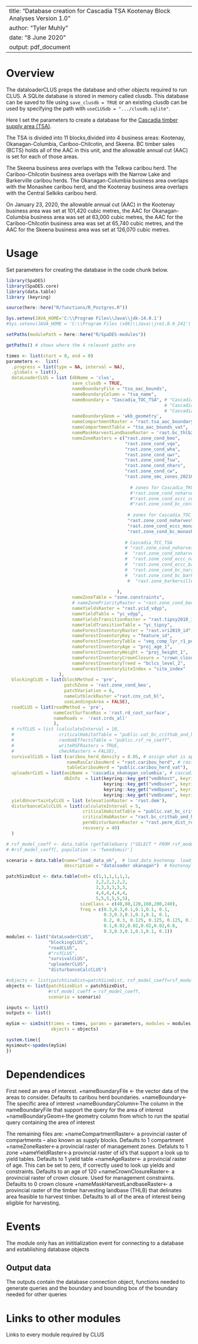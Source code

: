 <!--
Copyright 2020 Province of British Columbia
 
Licensed under the Apache License, Version 2.0 (the "License");
you may not use this file except in compliance with the License.
You may obtain a copy of the License at
 
http://www.apache.org/licenses/LICENSE-2.0
 
Unless required by applicable law or agreed to in writing, software distributed under the License is distributed on an "AS IS" BASIS,
WITHOUT WARRANTIES OR CONDITIONS OF ANY KIND, either express or implied.
See the License for the specific language governing permissions and limitations under the License.-->

---
title: "Database creation for Cascadia TSA Kootenay Block Analyses Version 1.0"
author: "Tyler Muhly"
date: "8 June 2020"
output: pdf_document
---

# Overview

The dataloaderCLUS preps the database and other objects required to run CLUS. A SQLite database is stored in memory called clusdb. This database can be saved to file using `save_clusdb = TRUE` or an existing clusdb can be used by specifying the path with `useCLUSdb = ".../clusdb.sqlite"`.

Here I set the parameters to create a database for the [Cascadia timber supply area (TSA)](https://www2.gov.bc.ca/gov/content/industry/forestry/managing-our-forest-resources/timber-supply-review-and-allowable-annual-cut/allowable-annual-cut-timber-supply-areas/cascadia-tsa). 

The TSA is divided into 11 blocks,divided into 4 business areas: Kootenay, Okanagan-Columbia, Cariboo-Chilcotin, and Skeena.  BC timber sales (BCTS) holds all of the AAC in this unit, and the allowable annual cut (AAC) is set for each of those areas.

The Skeena business area overlaps with the Telkwa caribou herd. The Cariboo-Chilcotin business area overlaps with the Narrow Lake and Barkerville caribou herds. The Okanagan-Columbia business area overlaps with the Monashee caribou herd, and the Kootenay business area overlaps with the Central Selkiks caribou herd.

On January 23, 2020, the allowable annual cut (AAC) in the Kootenay business area was set at 101,420 cubic metres, the AAC for Okanagan-Columbia business area was set at 63,000 cubic metres, the AAC for the Cariboo-Chilcotin business area was set at 65,740 cubic metres, and  the AAC for the Skeena business area was set at 126,070 cubic metres. 

# Usage
Set parameters for creating the database in the code chunk below. 
```r
library(SpaDES)
library(SpaDES.core)
library(data.table)
library (keyring)

source(here::here("R/functions/R_Postgres.R"))

Sys.setenv(JAVA_HOME='C:\\Program Files\\Java\\jdk-14.0.1')
#Sys.setenv(JAVA_HOME = 'C:\\Program Files (x86)\\Java\\jre1.8.0_241') #throws an error if pointing to different version of java (i.e., 32 vs 64 bit)

setPaths(modulePath = here::here("R/SpaDES-modules"))

getPaths() # shows where the 4 relevant paths are

times <- list(start = 0, end = 0)
parameters <-  list(
  .progress = list(type = NA, interval = NA),
  .globals = list(),
  dataLoaderCLUS = list (dbName = 'clus',
                         save_clusdb = TRUE,
                         nameBoundaryFile = "tsa_aac_bounds", 
                         nameBoundaryColumn = "tsa_name", 
                         nameBoundary = "Cascadia_TOC_TSA", # "Cascadia_TKO_TSA" = Cascadia Kootenay area
                                                            # "Cascadia_TCC_TSA" = Cariboo-Chilcotin area
                                                            # "Cascadia_TOC_TSA" = Okanagan-Columbia area
                         nameBoundaryGeom = 'wkb_geometry', 
                         nameCompartmentRaster = "rast.tsa_aac_boundary",
                         nameCompartmentTable = "tsa_aac_bounds_vat", 
                         nameMaskHarvestLandbaseRaster = 'rast.bc_thlb2018', 
                         nameZoneRasters = c("rast.zone_cond_beo", 
                                             "rast.zone_cond_vqo", 
                                             "rast.zone_cond_wha", 
                                             "rast.zone_cond_uwr",
                                             "rast.zone_cond_fsw",  
                                             "rast.zone_cond_nharv", 
                                             "rast.zone_cond_cw", 
                                             "rast.zone_smc_zones_20210315",
                                              
                                               # zones for Cascadia_TKO_TSA
                                               #"rast.zone_cond_noharvest_central_selkirks_crithab_or_herd",
                                               #"rast.zone_cond_eccc_central_selkirks_crithab_or_herd",
                                               #"rast.zone_cond_bc_central_selkirks_crithab"
                                             
                                              # zones for Cascadia_TOC_TSA
                                              "rast.zone_cond_noharvest_monashee_crithab_or_herd",
                                              "rast.zone_cond_eccc_monashee_crithab_or_herd",
                                              "rast.zone_cond_bc_monashee_crithab"
                                             
                                             # Cascadia_TCC_TSA
                                             # "rast.zone_cond_noharvest_narrow_lake_crithab_or_herd",
                                             #  "rast.zone_cond_noharvest_barkerville_crithab_or_herd",
                                             #  "rast.zone_cond_eccc_narrow_lake_crithab_or_herd",
                                             #  "rast.zone_cond_eccc_barkerville_crithab_or_herd",
                                             #  "rast.zone_cond_bc_narrow_lake_crithab",
                                             #  "rast.zone_cond_bc_barkerville_crithab",
                                              #  "rast.zone_barkerville_groundhog_zones_20210303"
                                             
                                          ), 
                         nameZoneTable = "zone.constraints", 
                         # nameZonePriorityRaster = "rast.zone_cond_beo",
                         nameYieldsRaster = "rast.ycid_vdyp", 
                         nameYieldTable = "yc_vdyp", 
                         nameYieldsTransitionRaster = "rast.tipsy2018_id", 
                         nameYieldTransitionTable = "yc_tipsy", 
                         nameForestInventoryRaster = "rast.vri2019_id", 
                         nameForestInventoryKey = "feature_id", 
                         nameForestInventoryTable = "veg_comp_lyr_r1_poly2019", 
                         nameForestInventoryAge = "proj_age_1", 
                         nameForestInventoryHeight = "proj_height_1", 
                         nameForestInventoryCrownClosure = "crown_closure",
                         nameForestInventoryTreed = "bclcs_level_2",
                         nameForestInventorySiteIndex = "site_index" 
                    ),
  blockingCLUS = list(blockMethod = 'pre', 
                      patchZone = 'rast.zone_cond_beo', 
                      patchVariation = 6,
                      nameCutblockRaster ="rast.cns_cut_bl", 
                      useLandingsArea = FALSE),
  roadCLUS = list(roadMethod = 'pre',
                  nameCostSurfaceRas = 'rast.rd_cost_surface', 
                  nameRoads =  'rast.crds_all'
                  ),
  # rsfCLUS = list (calculateInterval = 10, 
  #                 criticalHabitatTable = "public.vat_bc_crithab_and_herd",
  #                 randomEffectsTable = "public.rsf_re_coeff",
  #                 writeRSFRasters = TRUE,
  #                 checkRasters = FALSE),
  survivalCLUS = list (caribou_herd_density = 0.05, # assign what is appropriate for the herd
                       nameRasCaribouHerd = "rast.caribou_herd", # raster of herd boundaries
                       tableCaribouHerd = "public.caribou_herd_vat"),
  uploaderCLUS = list(aoiName = 'cascadia_okanagan_columbia', # cascadia_okanagan_columbia  cascadia_kootenay_block
                      dbInfo  = list(keyring::key_get("vmdbhost", keyring="postgreSQL"), 
                                     keyring::key_get("vmdbuser", keyring="postgreSQL"), 
                                     keyring::key_get("vmdbpass", keyring="postgreSQL"),  
                                     keyring::key_get("vmdbname", keyring="postgreSQL"))),
  yieldUncertaintyCLUS = list (elevationRaster = 'rast.dem'), 
  disturbanceCalcCLUS = list(calculateInterval = 5, 
                             criticalHabitatTable = "public.vat_bc_crithab_and_herd",
                             criticalHabRaster = "rast.bc_crithab_and_herd",
                             permDisturbanceRaster = "rast.perm_dist_rds", 
                             recovery = 40) 
  )

# rsf_model_coeff <- data.table (getTableQuery ("SELECT * FROM rsf_model_coeff WHERE population = 'DU9' and  species = 'caribou' and season IN ('A')")) # use annual caribou RSF model coefficients for DU7
# #rsf_model_coeff[, population := 'Tweedsmuir'] 

scenario = data.table(name="load_data_ok",  # load_data_kootenay  load_data_ok
                      description = "dataloader okanagan")  # Kootenay Block Okanagan

patchSizeDist <- data.table(ndt= c(1,1,1,1,1,1,
                                  2,2,2,2,2,2,
                                  3,3,3,3,3,3,
                                  4,4,4,4,4,4,
                                  5,5,5,5,5,5), 
                            sizeClass = c(40,80,120,160,200,240), 
                            freq = c(0.3,0.3,0.1,0.1,0.1, 0.1,
                                     0.3,0.3,0.1,0.1,0.1, 0.1,
                                     0.2, 0.3, 0.125, 0.125, 0.125, 0.125,
                                     0.1,0.02,0.02,0.02,0.02,0.8,
                                     0.3,0.3,0.1,0.1,0.1, 0.1))
modules <- list("dataLoaderCLUS", 
                "blockingCLUS",
                "roadCLUS",
                #"rsfCLUS",
                "survivalCLUS", 
                "uploaderCLUS", 
                "disturbanceCalcCLUS")

#objects <- list(patchSizeDist=patchSizeDist, rsf_model_coeff=rsf_model_coeff , scenario = scenario)
objects <- list(patchSizeDist = patchSizeDist, 
                #rsf_model_coeff = rsf_model_coeff,
                scenario = scenario)

inputs <- list()
outputs <- list()

mySim <- simInit(times = times, params = parameters, modules = modules,
                 objects = objects)

system.time({
mysimout<-spades(mySim)
})
```

# Dependendices

First need an area of interest.
+nameBoundaryFile <- the vector data of the areas to consider. Defaults to caribou herd boundaries.
+nameBoundary<-The specific area of interest
+nameBoundaryColumn<-The column in the nameBoundaryFile that support the query for the area of interest
+nameBoundaryGeom<-the geometry column from which to run the spatial query containing the area of interest

The remaining files are:
+nameCompartmentRaster<- a provincial raster of compartments -- also known as supply blocks. Defaults to 1 compartment
+nameZoneRaster<-a provincial raster of management zones. Defaluts to 1 zone
+nameYieldRaster<-a provincial raster of id's that support a look up to yield tables. Defaults to 1 yield table
+nameAgeRaster<- a provincial raster of age. This can be set to zero, if correctly used to look up yields and constraints. Defaults to an age of 120
+nameCrownClosureRaster<- a provincial raster of crown closure. Used for management constraints. Defaults to 0 crown closure
+nameMaskHarvestLandbaseRaster<- a provincial raster of the timber harvesting landbase (THLB) that delinates area feasible to harvest timber. Defaults to all of the area of interest being eligible for harvesting.

# Events

The module only has an inititialization event for connecting to a database and establishing database objects


## Output data

The outputs contain the database connection object, functions needed to generate queries and the boundary and bounding box of the boundary needed for other queries

# Links to other modules

Links to every module required by CLUS

